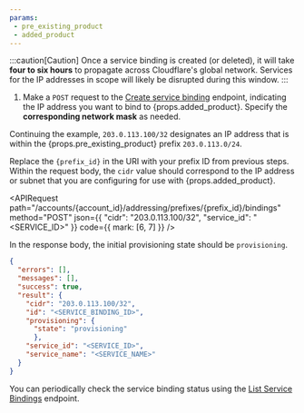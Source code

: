 ```yaml
---
params:
 - pre_existing_product
 - added_product
---
```



:::caution[Caution]
Once a service binding is created (or deleted), it will take **four to six hours** to propagate across Cloudflare's global network. Services for the IP addresses in scope will likely be disrupted during this window.
:::

1. Make a `POST` request to the [Create service binding](/api/resources/addressing/subresources/prefixes/subresources/service_bindings/methods/create/) endpoint, indicating the IP address you want to bind to {props.added_product}. Specify the **corresponding network mask** as needed.

<Example>

Continuing the example, `203.0.113.100/32` designates an IP address that is within the {props.pre_existing_product} prefix `203.0.113.0/24`.

Replace the `{prefix_id}` in the URI with your prefix ID from previous steps. Within the request body, the `cidr` value should correspond to the IP address or subnet that you are configuring for use with {props.added_product}.

<APIRequest
	path="/accounts/{account_id}/addressing/prefixes/{prefix_id}/bindings"
	method="POST"
	json={{
		  "cidr": "203.0.113.100/32",
			"service_id": "<SERVICE_ID>"
	}}
  code={{
    mark: [6, 7]
  }}
/>

In the response body, the initial provisioning state should be `provisioning`.

```json output {9}
{
  "errors": [],
  "messages": [],
  "success": true,
  "result": {
    "cidr": "203.0.113.100/32",
    "id": "<SERVICE_BINDING_ID>",
    "provisioning": {
      "state": "provisioning"
      },
    "service_id": "<SERVICE_ID>",
    "service_name": "<SERVICE_NAME>"
  }
}
```

</Example>

You can periodically check the service binding status using the [List Service Bindings](/api/resources/addressing/subresources/prefixes/subresources/service_bindings/methods/list/) endpoint.
